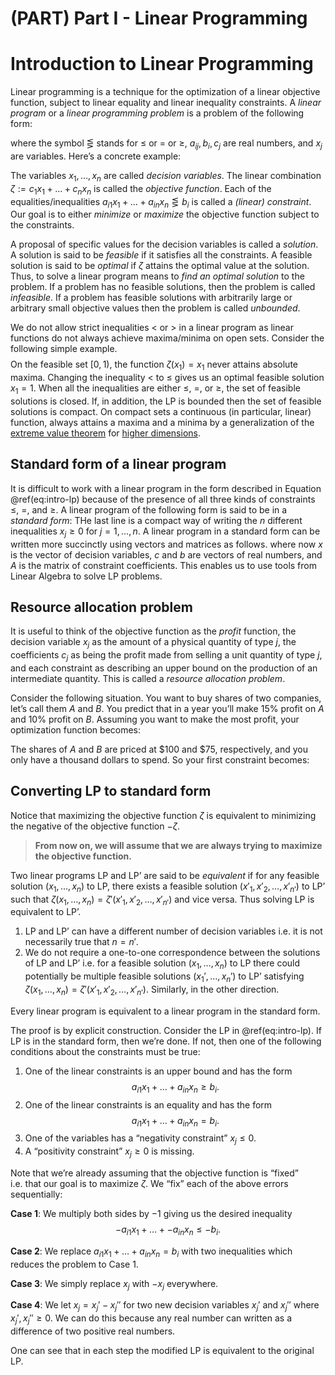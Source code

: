 # (PART) Part I - Linear Programming {-}

# Introduction to Linear Programming

Linear programming is a technique for the optimization of a linear objective function, subject to linear equality and linear inequality constraints. A *linear program* or a *linear programming problem* is a problem of the following form:

\begin{equation}
  \begin{aligned}
    \mbox{optimize: } && c_1 x_1 + \dots + c_n x_n & \\
    \mbox{subject to: } 
      && a_{11} x_1 + \dots + a_{1n} x_n & \lesseqgtr b_1 \\
      && a_{21} x_1 + \dots + a_{2n} x_n & \lesseqgtr b_2 \\
      && \vdots &  \\
      && a_{m1} x_1 + \dots + a_{mn} x_n & \lesseqgtr b_m,
  \end{aligned}
  (\#eq:intro-lp)
\end{equation}
where the symbol $\lesseqgtr$ stands for $\leq$ or $=$ or $\geq$, $a_{ij}, b_i, c_j$ are real numbers, and $x_j$ are variables. Here's a concrete example:
<span class = "math display" id="js-generated-lp-intro"></span>

The variables $x_1, \dots, x_n$ are called *decision variables*. The linear combination $\zeta := c_1 x_1 + \dots + c_n x_n$ is called the *objective function*. Each of the equalities/inequalities $a_{i1} x_1 + \dots + a_{in} x_n \lesseqgtr b_i$ is called a *(linear) constraint*. Our goal is to either *minimize* or *maximize* the objective function subject to the constraints.

A proposal of specific values for the decision variables is called a *solution*. A solution is said to be *feasible* if it satisfies all the constraints. A feasible solution is said to be *optimal* if $\zeta$ attains the optimal value at the solution. Thus, to solve a linear program means to *find an optimal solution* to the problem. If a problem has no feasible solutions, then the problem is called *infeasible*. If a problem has feasible solutions with arbitrarily large or arbitrary small objective values then the problem is called *unbounded*.

:::{.remark}

We do not allow strict inequalities $<$ or $>$ in a linear program as linear functions do not always achieve maxima/minima on open sets. Consider the following simple example.
<span class="math display" id="js-generated-open-constraint"></span>
On the feasible set $[0, 1)$, the function $\zeta(x_1) = x_1$ never attains absolute maxima.
Changing the inequality $<$ to $\leq$ gives us an optimal feasible solution $x_1 = 1$. When all the inequalities are either $\le$, $=$, or $\ge$, the set of feasible solutions is closed. If, in addition, the LP is bounded then the set of feasible solutions is compact. On compact sets a continuous (in particular, linear) function, always attains a maxima and a minima by a generalization of the [extreme value theorem](https://en.wikipedia.org/wiki/Extreme_value_theorem) for [higher dimensions](https://math.stackexchange.com/a/881569).

:::

## Standard form of a linear program
It is difficult to work with a linear program in the form described in Equation \@ref(eq:intro-lp) because of the presence of all three kinds of constraints $\leq$, $=$, and $\geq$. A linear program of the following form is said to be in a *standard form*:
\begin{equation}
  \begin{aligned}
    \mbox{maximize: } && c_1 x_1 + \dots + c_n x_n & \\
    \mbox{subject to: } 
      && a_{11} x_1 + \dots + a_{1n} x_n & \leq b_1 \\
      && a_{21} x_1 + \dots + a_{2n} x_n & \leq b_2 \\
      && \vdots &  \\
      && a_{m1} x_1 + \dots + a_{mn} x_n & \leq b_m \\
      && x_1, \dots, x_n & \geq 0.
  \end{aligned}
  (\#eq:intro-standardized-lp)
\end{equation}
THe last line is a compact way of writing the $n$ different inequalities $x_j \geq 0$ for $j = 1, \dots, n$. A linear program in a standard form can be written more succinctly using vectors and matrices as follows.
\begin{equation}
  \begin{aligned}
    \mbox{maximize: } && c^T x & \\
    \mbox{subject to: } 
      && A x & \leq b \\
      && x & \geq 0.
  \end{aligned}
  (\#eq:intro-standardized-lp-matrix-form)
\end{equation}
where now $x$ is the vector of decision variables, $c$ and $b$ are vectors of real numbers, and $A$ is the matrix of constraint coefficients. This enables us to use tools from Linear Algebra to solve LP problems.

## Resource allocation problem
It is useful to think of the objective function as the *profit* function, the decision variable $x_j$ as the amount of a physical quantity of type $j$, the coefficients $c_j$ as being the profit made from selling a unit quantity of type $j$, and each constraint as describing an upper bound on the production of an intermediate quantity. This is called a *resource allocation problem*.

Consider the following situation. You want to buy shares of two companies, let's call them $A$ and $B$. You predict that in a year you'll make $15\%$ profit on $A$ and $10\%$ profit on $B$. Assuming you want to make the most profit, your optimization function becomes:

<span id="js-generated-resource-allocation-optimization-function"></span>

The shares of $A$ and $B$ are priced at $100 and $75, respectively, and you only have a thousand dollars to spend. So your first constraint becomes:
<span id="js-generated-resource-allocation-cost-constraint"></span>

## Converting LP to standard form
Notice that maximizing the objective function $\zeta$ is equivalent to minimizing the negative of the objective function $-\zeta$. 

> **From now on, we will assume that we are always trying to maximize the objective function.**

Two linear programs LP and LP' are said to be *equivalent* if for any feasible solution $(x_1, \dots, x_n)$ to LP, there exists a feasible solution $(x'_1, x'_2, \dots, x'_{n'})$ to LP' such that $\zeta(x_1, \dots, x_n) = \zeta'(x'_1, x'_2, \dots, x'_{n'})$ and vice versa. Thus solving LP is equivalent to LP'.

::: {.remark #lp-equiv-definition}

1. LP and LP' can have a different number of decision variables i.e. it is not necessarily true that $n = n'.$
2. We do not require a one-to-one correspondence between the solutions of LP and LP' i.e. for a feasible solution $(x_1, \dots, x_n)$ to LP there could potentially be multiple feasible solutions $(x_1', \dots, x_n')$ to LP' satisfying $\zeta(x_1, \dots, x_n) = \zeta'(x'_1, x'_2, \dots, x'_{n'})$. Similarly, in the other direction.

:::

::: {.theorem #lp-equiv-to-standard-form}
Every linear program is equivalent to a linear program in the standard form.
:::

::: {.proof}
The proof is by explicit construction. Consider the LP in \@ref(eq:intro-lp). If LP is in the standard form, then we're done. If not, then one of the following conditions about the constraints must be true:

1. One of the linear constraints is an upper bound and has the form $$a_{i1} x_1 + \dots + a_{in} x_n \geq b_i.$$
2. One of the linear constraints is an equality and has the form $$a_{i1} x_1 + \dots + a_{in} x_n = b_i.$$
3. One of the variables has a "negativity constraint" $x_j \leq 0$.
4. A "positivity constraint" $x_j \geq 0$ is missing.

Note that we're already assuming that the objective function is "fixed" i.e. that our goal is to maximize $\zeta$. We "fix" each of the above errors sequentially:

**Case 1**: We multiply both sides by $-1$ giving us the desired inequality $$-a_{i1} x_1 + \dots + -a_{in} x_n \leq -b_i.$$

**Case 2**: We replace $a_{i1} x_1 + \dots + a_{in} x_n = b_i$ with two inequalities
\begin{align*}
a_{i1} x_1 + \dots + a_{in} x_n &\leq b_i \\
a_{i1} x_1 + \dots + a_{in} x_n &\geq b_i
\end{align*}
which reduces the problem to Case 1.

**Case 3**: We simply replace $x_j$ with $-x_j$ everywhere.

**Case 4**: We let $x_j = x_j' - x_j''$ for two new decision variables $x_j'$ and $x_j''$ where $x_j', x_j'' \geq 0$. We can do this because any real number can written as a difference of two positive real numbers.

One can see that in each step the modified LP is equivalent to the original LP.
:::


<script type="module" src = "js/01.js"></script>
